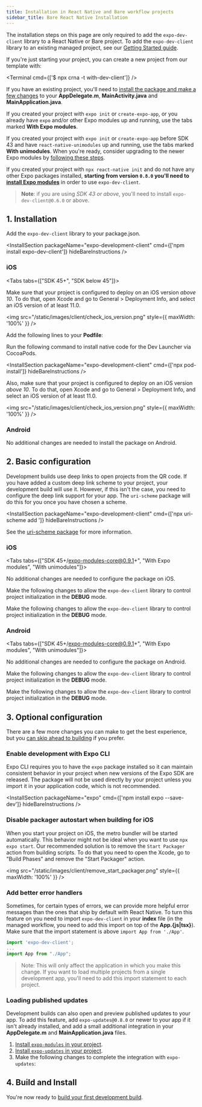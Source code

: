 ```yaml
---
title: Installation in React Native and Bare workflow projects
sidebar_title: Bare React Native Installation
---
```



The installation steps on this page are only required to add the `expo-dev-client` library to a React Native or Bare project. To add the `expo-dev-client` library to an existing managed project, see our [Getting Started guide](getting-started.mdx).

If you're just starting your project, you can create a new project from our template with:

<Terminal cmd={['$ npx crna -t with-dev-client']} />

If you have an existing project, you'll need to [install the package and make a few changes](installation.mdx) to your **AppDelegate.m**, **MainActivity.java** and **MainApplication.java**.

If you created your project with `expo init` or `create-expo-app`, or you already have `expo` and/or other Expo modules up and running, use the tabs marked **With Expo modules**.

If you created your project with `expo init` or `create-expo-app` before SDK 43 and have `react-native-unimodules` up and running, use the tabs marked **With unimodules**. When you're ready, consider upgrading to the newer Expo modules by [following these steps](https://expo.fyi/expo-modules-migration).

If you created your project with `npx react-native init` and do not have any other Expo packages installed, **starting from version `0.8.0` you'll need to [install Expo modules](../bare/installing-expo-modules)** in order to use `expo-dev-client`.

> **Note**: if you are using _SDK 43 or above_, you'll need to install `expo-dev-client@0.6.0` or above.

## 1. Installation

Add the `expo-dev-client` library to your package.json.

<InstallSection
  packageName="expo-development-client"
  cmd={['npm install expo-dev-client']}
  hideBareInstructions
/>

### iOS

<Tabs tabs={["SDK 45+", "SDK below 45"]}>

<Tab >

Make sure that your project is configured to deploy on an iOS version _above 10_.
To do that, open Xcode and go to General > Deployment Info, and select an iOS version of at least 11.0.

<img src="/static/images/client/check_ios_version.png" style={{ maxWidth: '100%' }} />

</Tab >

<Tab >

Add the following lines to your **Podfile**:

<DiffBlock source="/static/diffs/client/podfile.diff" />

Run the following command to install native code for the Dev Launcher via CocoaPods.

<InstallSection
  packageName="expo-development-client"
  cmd={['npx pod-install']}
  hideBareInstructions
/>

Also, make sure that your project is configured to deploy on an iOS version _above 10_.
To do that, open Xcode and go to General > Deployment Info, and select an iOS version of at least 11.0.

<img src="/static/images/client/check_ios_version.png" style={{ maxWidth: '100%' }} />

</Tab >

</Tabs >

### Android

No additional changes are needed to install the package on Android.

## 2. Basic configuration

Development builds use deep links to open projects from the QR code. If you have added a custom deep link scheme to your project, your development build will use it. However, if this isn't the case, you need to configure the deep link support for your app. The `uri-scheme` package will do this for you once you have chosen a scheme.

<InstallSection
  packageName="expo-development-client"
  cmd={['npx uri-scheme add <your scheme>']}
  hideBareInstructions
/>

See the [uri-scheme package](https://www.npmjs.com/package/uri-scheme) for more information.

### iOS

<Tabs tabs={["SDK 45+/expo-modules-core@0.9.1+", "With Expo modules", "With unimodules"]}>

<Tab >

No additional changes are needed to configure the package on iOS.

</Tab >

<Tab >

Make the following changes to allow the `expo-dev-client` library to control project initialization in the **DEBUG** mode.

<DiffBlock source="/static/diffs/client/app-delegate-expo-modules.diff" />
</Tab>

<Tab >

Make the following changes to allow the `expo-dev-client` library to control project initialization in the **DEBUG** mode.

<DiffBlock source="/static/diffs/client/app-delegate.diff" />
</Tab>

</Tabs>

### Android

<Tabs tabs={["SDK 45+/expo-modules-core@0.9.1+", "With Expo modules", "With unimodules"]}>

<Tab >

No additional changes are needed to configure the package on Android.

</Tab >

<Tab >

Make the following changes to allow the `expo-dev-client` library to control project initialization in the **DEBUG** mode.

<DiffBlock source="/static/diffs/client/main-activity-and-application-expo-modules.diff" />
</Tab>

<Tab >

Make the following changes to allow the `expo-dev-client` library to control project initialization in the **DEBUG** mode.

<DiffBlock source="/static/diffs/client/main-activity-and-application.diff" />
</Tab>

</Tabs>

## 3. Optional configuration

There are a few more changes you can make to get the best experience, but you [can skip ahead to building](/development/getting-started/#building-and-installing-your-first-development-build) if you prefer.

### Enable development with Expo CLI

Expo CLI requires you to have the `expo` package installed so it can maintain consistent behavior in your project when new versions of the Expo SDK are released. The package will not be used directly by your project unless you import it in your application code, which is not recommended.

<InstallSection packageName="expo" cmd={['npm install expo --save-dev']} hideBareInstructions />

### Disable packager autostart when building for iOS

When you start your project on iOS, the metro bundler will be started automatically. This behavior might not be ideal when you want to use `npx expo start`. Our recommended solution is to remove the `Start Packager` action from building scripts. To do that you need to open the Xcode, go to "Build Phases" and remove the "Start Packager" action.

<img src="/static/images/client/remove_start_packager.png" style={{ maxWidth: '100%' }} />

### Add better error handlers

Sometimes, for certain types of errors, we can provide more helpful error messages than the ones that ship by default with React Native. To turn this feature on you need to import `expo-dev-client` in your **index** file (in the managed workflow, you need to add this import on top of the **App.&lbrace;js|tsx&rbrace;**). Make sure that the import statement is above `import App from './App'`.

```js
import 'expo-dev-client';
...
import App from "./App";
```

> Note: This will only affect the application in which you make this change. If you want to load multiple projects from a single development app, you'll need to add this import statement to each project.

### Loading published updates

Development builds can also open and preview published updates to your app. To add this feature, add `expo-updates@0.8.0` or newer to your app if it isn't already installed, and add a small additional integration in your **AppDelegate.m** and **MainApplication.java** files.

1. [Install `expo-modules` in your project](../bare/installing-expo-modules.mdx).
2. [Install `expo-updates` in your project](../bare/installing-updates.mdx).
3. Make the following changes to complete the integration with `expo-updates`:

<DiffBlock source="/static/diffs/client/app-delegate-updates.diff" />

<DiffBlock source="/static/diffs/client/main-application-updates.diff" />

## 4. Build and Install

You're now ready to [build your first development build](/development/getting-started.mdx#creating-and-installing-your-first-development-build).
